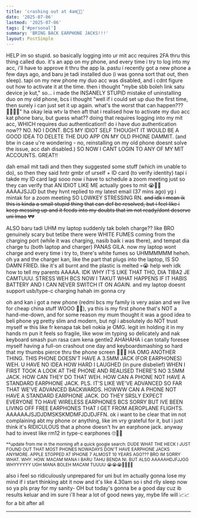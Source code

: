```yaml
---
title: 'crashing out at 4am🤘🏻'
date: '2025-07-06'
lastmod: '2025-07-06'
tags: ['#personal']
summary: 'BRING BACK EARPHONE JACKS!!!'
layout: PostSimple
---
```


HELP im so stupid. so basically logging into ur mit acc requires 2FA thru this thing called duo. it's an app on my phone, and every time i try to log into my acc, i'll have to approve it thru the app la. pastu i recently got a new phone a few days ago, and baru je tadi installed duo (i was gonna sort that out, then sleep). tapi on my new phone my duo acc was disabled, and i cdnt figure out how to activate it at the time. then i thought "mybe sbb boleh link satu device je kut," so... i made the INSANELY STUPID mistake of uninstalling duo on my old phone, bcs i thought "well if i could set up duo the first time, then surely i can just set it up again. what's the worst that can happen??? 🤷🏻‍♀️😌" ha okay leia wtv la then aft that i realised how to activate my duo acc kat phone baru, but guess what?? doing that requires logging into my mit acc, WHICH requires duo authentication!! do i have duo authentication now?? NO. NO I DONT. BCS MY IDIOT SELF THOUGHT IT WOULD BE A GOOD IDEA TO DELETE THE DUO APP ON MY OLD PHONE DAMMIT. (and btw in case u're wondering - no, reinstalling on my old phone doesnt solve the issue, acc dah disabled.) SO NOW I CANT LOGIN TO ANY OF MY MIT ACCOUNTS. GREAT!!

dah email mit tadi and then they suggested some stuff (which im unable to do), so then they said hntr gmbr of urself + ID card (to verify identity) tapi i takde my ID card lagi sooo now i have to schedule a zoom meeting just so they can verify that AN IDIOT LIKE ME actually goes to mit 😭🙏🏻 AAAAJSJJD but they hvnt replied to my latest email (37 mins ago) yg i mintak for a zoom meeting SO LOWKEY STRESSING RN. ~~and idk i mean ik this is kinda a small stupid thing that can def be resolved, but i feel like i keep messing up and it feeds into my doubts that im not ready/dont deserve uni lmao~~ 💔💔

ALSO baru tadi UHM my laptop suddenly tak boleh charge?? like BRO genuinely scary but tetibe there were WHITE FUMES coming from the charging port (while it was charging, nasib baik i was there), and tempat dia charge tu (both laptop and charger) PANAS GILA. now my laptop wont charge and every time i try to, there's white fumes so UHMMMMMM heheh. oh ya and the charger kan, like the part that plugs into the laptop, IS SO DAMN FRIED. like it's all burnt and the plastic is melted 💀😭 help weh idk how to tell my parents AAAAA. IDK WHY IT'S LIKE THAT THO, DIA TIBA2 JE CAMTUUU. STRESS WEH BCS NOW I TAKUT WHAT HAPPENS IF IT HABIS BATTERY AND I CAN NEVER SWITCH IT ON AGAIN. and my laptop doesnt support usb/type-c charging hahah im gonna cry

oh and kan i got a new phone (redmi bcs my family is very asian and we live for cheap china stuff WOOO 🤩💥), ya this is my first phone that's NOT a hand-me-down, and for some reason my mum thought it was a good idea to beli phone yg pretty slim and modern, but ngl i absolutely do NOT trust myself w this like fr kenapa tak beli nokia je OMG. legit im holding it in my hands rn pun it feels so fragile, like wow im typing so delicately and nak keyboard smash pun rasa cam kena gentle2 AHAHAHA i can totally foresee myself having a full-on crashout one day and keyboardsmashing so hard that my thumbs pierce thru the phone screen 🤠👍🏻 HA OMG ANOTHER THING. THIS PHONE DOESN'T HAVE A 3.5MM JACK (FOR EARPHONES) WEH. U HAVE NO IDEA HOW HARD I LAUGHED (in pure disbelief) WHEN I FIRST TOOK A LOOK AT THE PHONE AND REALISED THERE'S NO 3.5MM JACK. HOW CAN THEY DO THAT WEH. HOW CAN A PHONE NOT HAVE A STANDARD EARPHONE JACK. PLS. IT'S LIKE WE'VE ADVANCED SO FAR THAT WE'VE ADVANCED BACKWARDS. HOWWW CAN A PHONE NOT HAVE A STANDARD EARPHONE JACK. DO THEY SRSLY EXPECT EVERYONE TO HAVE WIRELESS EARPHONES BCS SORRY BUT IVE BEEN LIVING OFF FREE EARPHONES THAT I GET FROM AEROPLANE FLIGHTS. AAAAAAJSJDJDMSKSKMDMFJDJDJFFN. ok i want to be clear that im not complaining abt my phone or anything, like im vry grateful for it, but i just think it's RIDICULOUS that a phone doesn't hv an earphone jack. anyway had to invest like rm12 in type-c earphones 🙄👎🏻

<small>**update from me in the morning aft a quick google search: DUDE WHAT THE HECK I JUST FOUND OUT THAT MOST PHONES NOWADAYS DON'T HAVE EARPHONE JACKS ANYMORE. APPLE STOPPED AT IPHONE 7 ALMOST 10 YEARS AGO??? BRO IM SORRY WHAT. WHY. HOW. MACAM MANA I BARU TAHU BENDA NI. BUT ALSO AAAAAHDJFJJGG WHYYYYYY UGH MANA BOLEH MACAM TUUUU 😭😭😭✋🏻✋🏻</small>

also i feel so ridiculously unprepared for uni but im actually gonna lose my mind if i start thinking abt it now and it's like 4.30am so i shd rlly sleep now so ya pls pray for my sanity- OH but today's gonna be a good day cuz ib results keluar and im sure i'll hear a lot of good news yay, mybe life will 📈📈 for a bit after all

---

<script async src="https://talk.hyvor.com/embed/embed.js" type="module"></script>
<hyvor-talk-comments website-id="11281" page-id="https://leia-mayssa.vercel.app/blog/4amcrashout"></hyvor-talk-comments>
